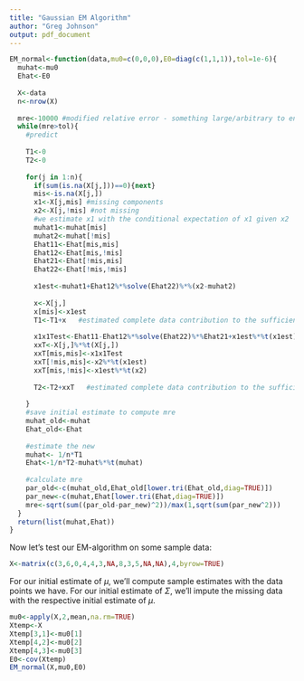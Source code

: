 ```yaml
---
title: "Gaussian EM Algorithm"
author: "Greg Johnson"
output: pdf_document
---
```


```r
EM_normal<-function(data,mu0=c(0,0,0),E0=diag(c(1,1,1)),tol=1e-6){
  muhat<-mu0
  Ehat<-E0
  
  X<-data
  n<-nrow(X)
    
  mre<-10000 #modified relative error - something large/arbitrary to enter the while loop
  while(mre>tol){
    #predict
    
    T1<-0
    T2<-0
    
    for(j in 1:n){
      if(sum(is.na(X[j,]))==0){next}
      mis<-is.na(X[j,])
      x1<-X[j,mis] #missing components
      x2<-X[j,!mis] #not missing
      #we estimate x1 with the conditional expectation of x1 given x2
      muhat1<-muhat[mis]
      muhat2<-muhat[!mis]
      Ehat11<-Ehat[mis,mis]
      Ehat12<-Ehat[mis,!mis]
      Ehat21<-Ehat[!mis,mis]
      Ehat22<-Ehat[!mis,!mis]
      
      x1est<-muhat1+Ehat12%*%solve(Ehat22)%*%(x2-muhat2)
      
      x<-X[j,]
      x[mis]<-x1est
      T1<-T1+x   #estimated complete data contribution to the sufficient statistic T1
      
      x1x1Test<-Ehat11-Ehat12%*%solve(Ehat22)%*%Ehat21+x1est%*%t(x1est)
      xxT<-X[j,]%*%t(X[j,])
      xxT[mis,mis]<-x1x1Test
      xxT[!mis,mis]<-x2%*%t(x1est)
      xxT[mis,!mis]<-x1est%*%t(x2)
      
      T2<-T2+xxT   #estimated complete data contribution to the sufficient statistic T2
      
    }
    #save initial estimate to compute mre
    muhat_old<-muhat
    Ehat_old<-Ehat
    
    #estimate the new 
    muhat<- 1/n*T1
    Ehat<-1/n*T2-muhat%*%t(muhat)
    
    #calculate mre
    par_old<-c(muhat_old,Ehat_old[lower.tri(Ehat_old,diag=TRUE)])
    par_new<-c(muhat,Ehat[lower.tri(Ehat,diag=TRUE)])
    mre<-sqrt(sum((par_old-par_new)^2))/max(1,sqrt(sum(par_new^2)))
  }
  return(list(muhat,Ehat))
}
```

Now let's test our EM-algorithm on some sample data:

```r
X<-matrix(c(3,6,0,4,4,3,NA,8,3,5,NA,NA),4,byrow=TRUE)
```

For our initial estimate of $\mu,$ we'll compute sample estimates with the data points we have. For our initial estimate of $\Sigma,$ we'll impute the missing data with the respective initial estimate of $\mu$.

```r
mu0<-apply(X,2,mean,na.rm=TRUE)
Xtemp<-X
Xtemp[3,1]<-mu0[1]
Xtemp[4,2]<-mu0[2]
Xtemp[4,3]<-mu0[3]
E0<-cov(Xtemp)
EM_normal(X,mu0,E0)
```


